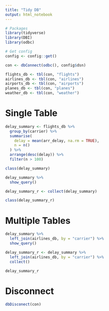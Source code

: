 ```yaml
---
title: "Tidy DB"
output: html_notebook
---
```


```r
# Packages
library(tidyverse)
library(DBI)
library(odbc)

# Get config
config <- config::get()
```

```r
con <- dbConnect(odbc(), config$dsn)
```

```r
flights_db <- tbl(con, "flights")
airlines_db <- tbl(con, "airlines")
airports_db <- tbl(con, "airports")
planes_db <- tbl(con, "planes")
weather_db <- tbl(con, "weather")
```

# Single Table
```r
delay_summary <- flights_db %>% 
  group_by(carrier) %>%
  summarise(
    delay = mean(arr_delay, na.rm = TRUE),
    n = n()
  ) %>% 
  arrange(desc(delay)) %>%
  filter(n > 100)
```

```r
class(delay_summary)
```

```r
delay_summary %>% 
  show_query()
```

```r
delay_summary_r <- collect(delay_summary)
```

```r
class(delay_summary_r)
```


# Multiple Tables
```r
delay_summary %>% 
  left_join(airlines_db, by = "carrier") %>% 
  show_query()
```

```r
delay_summary_r <- delay_summary %>% 
  left_join(airlines_db, by = "carrier") %>% 
  collect()

delay_summary_r
```

# Disconnect
```r
dbDisconect(con)
```


